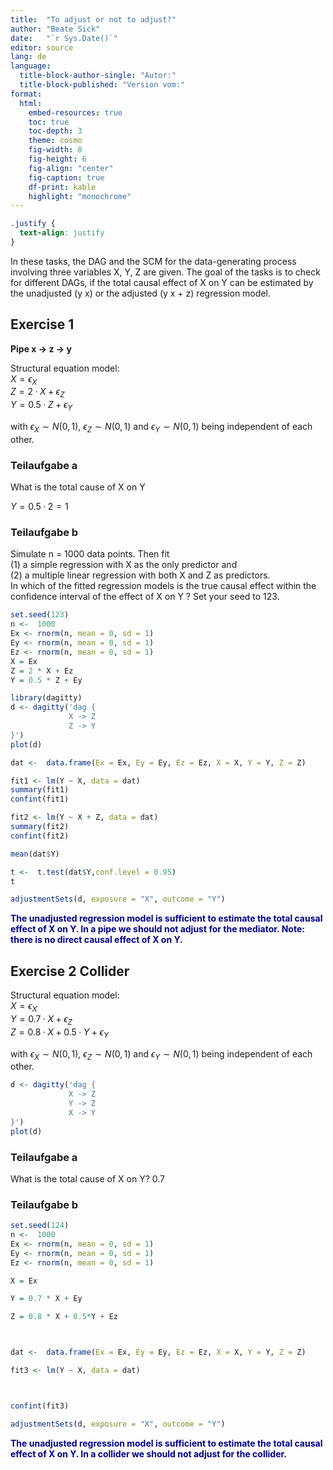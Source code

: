 ```yaml
---
title:  "To adjust or not to adjust?"
author: "Beate Sick"
date:   "`r Sys.Date()`"
editor: source
lang: de
language: 
  title-block-author-single: "Autor:"
  title-block-published: "Version vom:"
format:
  html:
    embed-resources: true
    toc: true
    toc-depth: 3
    theme: cosmo
    fig-width: 8
    fig-height: 6
    fig-align: "center"
    fig-caption: true
    df-print: kable
    highlight: "monochrome"
---
```


```css
.justify {
  text-align: justify
}
```

In these tasks, the DAG and the SCM for the data-generating process involving three variables X, Y, Z are
given. The goal of the tasks is to check for different DAGs, if the total causal effect of X on Y can be
estimated by the unadjusted (y x) or the adjusted (y x + z) regression model.

## Exercise 1

**Pipe x -> z -> y**

Structural equation model:  
$X = \epsilon_X$  
$Z = 2 · X + \epsilon_Z$  
$Y = 0.5 · Z + \epsilon_Y$  

with $\epsilon_X ∼ N (0, 1)$, $\epsilon_Z ∼ N (0, 1)$ and $\epsilon_Y ∼ N (0, 1)$ being independent of each other.

### Teilaufgabe a
What is the total cause of X on Y

$Y = 0.5 · 2 = 1$ 

### Teilaufgabe b
Simulate n = 1000 data points. Then fit   
(1) a simple regression with X as the only predictor and   
(2) a multiple linear regression with both X and Z as predictors.   
In which of the fitted regression models is the true causal effect within the confidence interval of the effect of X on Y ? Set your seed to 123.

```r
set.seed(123)
n <-  1000
Ex <- rnorm(n, mean = 0, sd = 1)
Ey <- rnorm(n, mean = 0, sd = 1)
Ez <- rnorm(n, mean = 0, sd = 1)
X = Ex
Z = 2 * X + Ez
Y = 0.5 * Z + Ey

library(dagitty)
d <- dagitty('dag {
             X -> Z
             Z -> Y
}')
plot(d)

dat <-  data.frame(Ex = Ex, Ey = Ey, Ez = Ez, X = X, Y = Y, Z = Z)

fit1 <- lm(Y ~ X, data = dat)
summary(fit1)
confint(fit1)
```
```r
fit2 <- lm(Y ~ X + Z, data = dat)
summary(fit2)
confint(fit2)
```
```r
mean(dat$Y)
```


```r
t <-  t.test(dat$Y,conf.level = 0.95)
t
```

```r
adjustmentSets(d, exposure = "X", outcome = "Y")

```
[The unadjusted regression model is sufficient to estimate the total causal effect of X on Y. In a pipe we should not adjust for the mediator. Note: there is no direct causal effect of X on Y.]{style="color:#00008B; font-weight:bold"}


## Exercise 2 Collider

Structural equation model:    
$X = \epsilon_X$  
$Y = 0.7 · X + \epsilon_Z$  
$Z = 0.8 · X + 0.5 · Y + \epsilon_Y$  

with $\epsilon_X ∼ N (0, 1)$, $\epsilon_Z ∼ N (0, 1)$ and $\epsilon_Y ∼ N (0, 1)$ being independent of each other.


```r
d <- dagitty('dag {
             X -> Z
             Y -> Z
             X -> Y
}')
plot(d)

```
### Teilaufgabe a

What is the total cause of X on Y?
0.7

### Teilaufgabe b

```r
set.seed(124)
n <-  1000
Ex <- rnorm(n, mean = 0, sd = 1)
Ey <- rnorm(n, mean = 0, sd = 1)
Ez <- rnorm(n, mean = 0, sd = 1)

X = Ex

Y = 0.7 * X + Ey

Z = 0.8 * X + 0.5*Y + Ez



dat <-  data.frame(Ex = Ex, Ey = Ey, Ez = Ez, X = X, Y = Y, Z = Z)

fit3 <- lm(Y ~ X, data = dat)



confint(fit3)
```

```r
adjustmentSets(d, exposure = "X", outcome = "Y")
```


[The unadjusted regression model is sufficient to estimate the total causal effect of X on Y. In a collider we should not adjust for the collider.]{style="color:#00008B; font-weight:bold"}